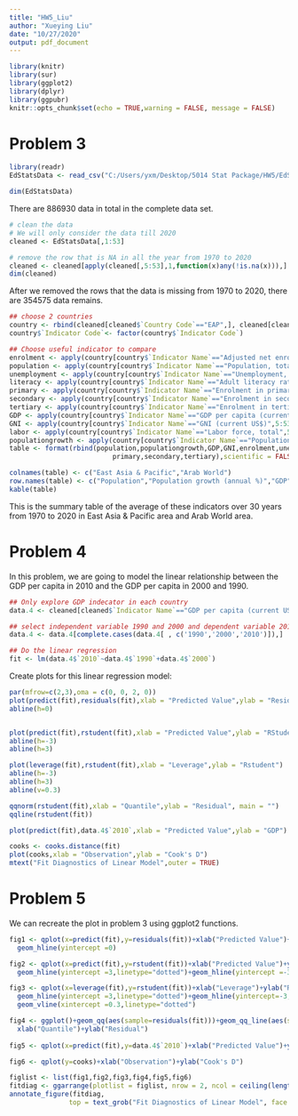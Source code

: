 ```yaml
---
title: "HW5_Liu"
author: "Xueying Liu"
date: "10/27/2020"
output: pdf_document
---
```


```r
library(knitr)
library(sur)
library(ggplot2)
library(dplyr)
library(ggpubr)
knitr::opts_chunk$set(echo = TRUE,warning = FALSE, message = FALSE)
```

# Problem 3
```r
library(readr)
EdStatsData <- read_csv("C:/Users/yxm/Desktop/5014 Stat Package/HW5/EdStatsData.csv")
```
```r
dim(EdStatsData)
```

There are 886930 data in total in the complete data set.
```r
# clean the data
# We will only consider the data till 2020
cleaned <- EdStatsData[,1:53]

# remove the row that is NA in all the year from 1970 to 2020
cleaned <- cleaned[apply(cleaned[,5:53],1,function(x)any(!is.na(x))),]
dim(cleaned)
```
After we removed the rows that the data is missing from 1970 to 2020, there are 354575 data remains.

```r
## choose 2 countries
country <- rbind(cleaned[cleaned$`Country Code`=="EAP",], cleaned[cleaned$`Country Code`=="ARB",]) 
country$`Indicator Code`<- factor(country$`Indicator Code`)

## Choose useful indicator to compare
enrolment <- apply(country[country$`Indicator Name`=="Adjusted net enrolment rate, primary, both sexes (%)",5:53],1,mean,na.rm=TRUE)
population <- apply(country[country$`Indicator Name`=="Population, total",5:53],1,mean,na.rm=TRUE)
unemployment <- apply(country[country$`Indicator Name`=="Unemployment, total (% of total labor force)",5:53],1,mean,na.rm=TRUE)
literacy <- apply(country[country$`Indicator Name`=="Adult literacy rate, population 15+ years, both sexes (%)",5:53],1,mean,na.rm=TRUE)
primary <- apply(country[country$`Indicator Name`=="Enrolment in primary education, both sexes (number)",5:53],1,mean,na.rm=TRUE)
secondary <- apply(country[country$`Indicator Name`=="Enrolment in secondary education, both sexes (number)",5:53],1,mean,na.rm=TRUE)
tertiary <- apply(country[country$`Indicator Name`=="Enrolment in tertiary education, all programmes, both sexes (number)",5:53],1,mean,na.rm=TRUE)
GDP <- apply(country[country$`Indicator Name`=="GDP per capita (current US$)",5:53],1,mean,na.rm=TRUE)
GNI <- apply(country[country$`Indicator Name`=="GNI (current US$)",5:53],1,mean,na.rm=TRUE)
labor <- apply(country[country$`Indicator Name`=="Labor force, total",5:53],1,mean,na.rm=TRUE)
populationgrowth <- apply(country[country$`Indicator Name`=="Population growth (annual %)",5:53],1,mean,na.rm=TRUE)
table <- format(rbind(population,populationgrowth,GDP,GNI,enrolment,unemployment,labor,literacy,
                          primary,secondary,tertiary),scientific = FALSE,digits = 2)
```
```r
colnames(table) <- c("East Asia & Pacific","Arab World")
row.names(table) <- c("Population","Population growth (annual %)","GDP","GNI","Adjusted net enrolment rate","Unemployment, total (% of total labor force)","Labor force, total","Adult literacy rate, population 15+ years, both sexes (%)","Enrolment in primary education, both sexes (number)","Enrolment in secondary education, both sexes (number)","Enrolment in tertiary education, all programmes, both sexes (number)")
kable(table)
```

This is the summary table of the average of these indicators over 30 years from 1970 to 2020 in East Asia & Pacific area and Arab World area.

# Problem 4
In this problem, we are going to model the linear relationship between the GDP per capita in 2010 and the GDP per capita in 2000 and 1990.
```r
## Only explore GDP indecator in each country
data.4 <- cleaned[cleaned$`Indicator Name`=="GDP per capita (current US$)",]

## select independent variable 1990 and 2000 and dependent variable 2010
data.4 <- data.4[complete.cases(data.4[ , c('1990','2000','2010')]),]

## Do the linear regression
fit <- lm(data.4$`2010`~data.4$`1990`+data.4$`2000`)
```
Create plots for this linear regression model:
```r
par(mfrow=c(2,3),oma = c(0, 0, 2, 0))
plot(predict(fit),residuals(fit),xlab = "Predicted Value",ylab = "Residual")
abline(h=0)


plot(predict(fit),rstudent(fit),xlab = "Predicted Value",ylab = "RStudent")
abline(h=-3)
abline(h=3)

plot(leverage(fit),rstudent(fit),xlab = "Leverage",ylab = "Rstudent")
abline(h=-3)
abline(h=3)
abline(v=0.3)

qqnorm(rstudent(fit),xlab = "Quantile",ylab = "Residual", main = "")
qqline(rstudent(fit))

plot(predict(fit),data.4$`2010`,xlab = "Predicted Value",ylab = "GDP")

cooks <- cooks.distance(fit)
plot(cooks,xlab = "Observation",ylab = "Cook's D")
mtext("Fit Diagnostics of Linear Model",outer = TRUE)
```

# Problem 5
We can recreate the plot in problem 3 using ggplot2 functions.
```r
fig1 <- qplot(x=predict(fit),y=residuals(fit))+xlab("Predicted Value")+ylab("Residual")+
  geom_hline(yintercept =0)

fig2 <- qplot(x=predict(fit),y=rstudent(fit))+xlab("Predicted Value")+ylab("Rstudent")+
  geom_hline(yintercept =3,linetype="dotted")+geom_hline(yintercept =-3,linetype="dotted")

fig3 <- qplot(x=leverage(fit),y=rstudent(fit))+xlab("Leverage")+ylab("Rstudent")+
  geom_hline(yintercept =3,linetype="dotted")+geom_hline(yintercept=-3,linetype="dotted")+
  geom_vline(xintercept =0.3,linetype="dotted")

fig4 <- ggplot()+geom_qq(aes(sample=residuals(fit)))+geom_qq_line(aes(sample=residuals(fit)))+
  xlab("Quantile")+ylab("Residual")
  
fig5 <- qplot(x=predict(fit),y=data.4$`2010`)+xlab("Predicted Value")+ylab("GDP")

fig6 <- qplot(y=cooks)+xlab("Observation")+ylab("Cook's D")

figlist <- list(fig1,fig2,fig3,fig4,fig5,fig6)
fitdiag <- ggarrange(plotlist = figlist, nrow = 2, ncol = ceiling(length(figlist)/2))+ggtitle("Fit Diagnostics of Linear Model")
annotate_figure(fitdiag,
               top = text_grob("Fit Diagnostics of Linear Model", face = "bold", size = 18))

```


